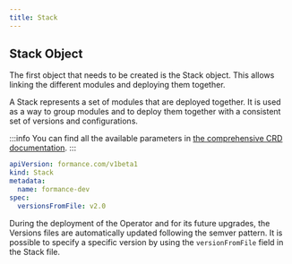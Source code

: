 ```yaml
---
title: Stack
---
```

## Stack Object
The first object that needs to be created is the Stack object. This allows linking the different modules and deploying them together.

A Stack represents a set of modules that are deployed together. It is used as a way to group modules and to deploy them together with a consistent set of versions and configurations.

:::info
You can find all the available parameters in [the comprehensive CRD documentation](/next/operator/crd#stack).
:::

```yaml
apiVersion: formance.com/v1beta1
kind: Stack
metadata:
  name: formance-dev
spec:
  versionsFromFile: v2.0
```

During the deployment of the Operator and for its future upgrades, the Versions files are automatically updated following the semver pattern.
It is possible to specify a specific version by using the `versionFromFile` field in the Stack file.
